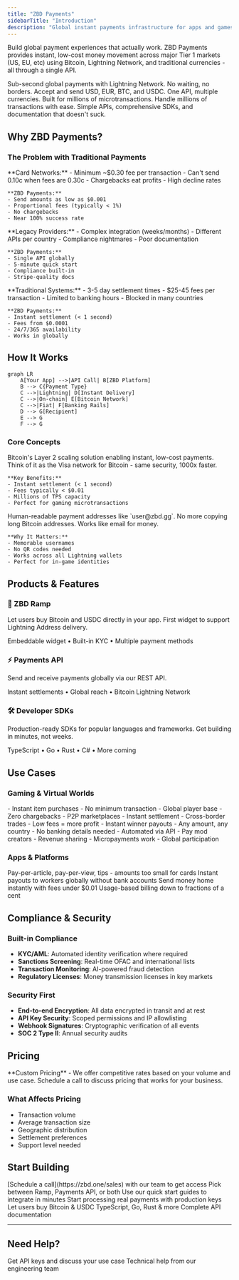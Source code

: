 ```yaml
---
title: "ZBD Payments"
sidebarTitle: "Introduction"
description: "Global instant payments infrastructure for apps and games with Bitcoin, Lightning Network, and multi-currency support"
---
```


Build global payment experiences that actually work. ZBD Payments provides instant, low-cost money movement across major Tier 1 markets (US, EU, etc) using Bitcoin, Lightning Network, and traditional currencies - all through a single API.

<CardGroup cols={2}>
  <Card title="Lightning Fast" icon="bolt">
    Sub-second global payments with Lightning Network. No waiting, no borders.
  </Card>
  <Card title="Multi-Currency" icon="coins">
    Accept and send USD, EUR, BTC, and USDC. One API, multiple currencies.
  </Card>
  <Card title="Gaming Scale" icon="gauge-high">
    Built for millions of microtransactions. Handle millions of transactions with ease.
  </Card>
  <Card title="Developer First" icon="code">
    Simple APIs, comprehensive SDKs, and documentation that doesn't suck.
  </Card>
</CardGroup>

## Why ZBD Payments?

### The Problem with Traditional Payments

<Tabs>
  <Tab title="Microtransaction Hell">
    **Card Networks:**
    - Minimum ~$0.30 fee per transaction
    - Can't send 0.10c when fees are 0.30c
    - Chargebacks eat profits
    - High decline rates
    
    **ZBD Payments:**
    - Send amounts as low as $0.001
    - Proportional fees (typically < 1%)
    - No chargebacks
    - Near 100% success rate
  </Tab>
  <Tab title="Developer Friction">
    **Legacy Providers:**
    - Complex integration (weeks/months)
    - Different APIs per country
    - Compliance nightmares
    - Poor documentation
    
    **ZBD Payments:**
    - Single API globally
    - 5-minute quick start
    - Compliance built-in
    - Stripe-quality docs
  </Tab>
  <Tab title="Cross-Border Nightmare">
    **Traditional Systems:**
    - 3-5 day settlement times
    - $25-45 fees per transaction
    - Limited to banking hours
    - Blocked in many countries
    
    **ZBD Payments:**
    - Instant settlement (< 1 second)
    - Fees from $0.0001
    - 24/7/365 availability
    - Works in globally
  </Tab>
</Tabs>

## How It Works

```mermaid
graph LR
    A[Your App] -->|API Call| B[ZBD Platform]
    B --> C{Payment Type}
    C -->|Lightning| D[Instant Delivery]
    C -->|On-chain| E[Bitcoin Network]
    C -->|Fiat| F[Banking Rails]
    D --> G[Recipient]
    E --> G
    F --> G
```

### Core Concepts

<AccordionGroup>
  <Accordion title="Lightning Network" icon="bolt">
    Bitcoin's Layer 2 scaling solution enabling instant, low-cost payments. Think of it as the Visa network for Bitcoin - same security, 1000x faster.
    
    **Key Benefits:**
    - Instant settlement (< 1 second)
    - Fees typically < $0.01
    - Millions of TPS capacity
    - Perfect for gaming microtransactions
  </Accordion>
  <Accordion title="Lightning Address" icon="at">
    Human-readable payment addresses like `user@zbd.gg`. No more copying long Bitcoin addresses. Works like email for money.
    
    **Why It Matters:**
    - Memorable usernames
    - No QR codes needed
    - Works across all Lightning wallets
    - Perfect for in-game identities
  </Accordion>
</AccordionGroup>

## Products & Features

### 🚀 ZBD Ramp
Let users buy Bitcoin and USDC directly in your app. First widget to support Lightning Address delivery.

<Card title="Learn About Ramp" icon="circle-dollar-to-slot" href="/payments/ramp">
  Embeddable widget • Built-in KYC • Multiple payment methods
</Card>

### ⚡ Payments API
Send and receive payments globally via our REST API.

<Card title="Explore Payments API" icon="server" href="/payments/api">
  Instant settlements • Global reach • Bitcoin Lightning Network
</Card>

### 🛠️ Developer SDKs
Production-ready SDKs for popular languages and frameworks. Get building in minutes, not weeks.

<Card title="View SDKs" icon="cube" href="/payments/sdk">
  TypeScript • Go • Rust • C# • More coming
</Card>

## Use Cases

### Gaming & Virtual Worlds

<CardGroup cols={2}>
  <Card title="In-Game Purchases">
    - Instant item purchases
    - No minimum transaction
    - Global player base
    - Zero chargebacks
  </Card>
  <Card title="Player Trading">
    - P2P marketplaces
    - Instant settlement
    - Cross-border trades
    - Low fees = more profit
  </Card>
  <Card title="Tournament Payouts">
    - Instant winner payouts
    - Any amount, any country
    - No banking details needed
    - Automated via API
  </Card>
  <Card title="Creator Economies">
    - Pay mod creators
    - Revenue sharing
    - Micropayments work
    - Global participation
  </Card>
</CardGroup>

### Apps & Platforms

<CardGroup cols={2}>
  <Card title="Content Monetization">
    Pay-per-article, pay-per-view, tips - amounts too small for cards
  </Card>
  <Card title="Gig Economy">
    Instant payouts to workers globally without bank accounts
  </Card>
  <Card title="Remittances">
    Send money home instantly with fees under $0.01
  </Card>
  <Card title="SaaS Billing">
    Usage-based billing down to fractions of a cent
  </Card>
</CardGroup>

## Compliance & Security

### Built-in Compliance
- **KYC/AML**: Automated identity verification where required
- **Sanctions Screening**: Real-time OFAC and international lists
- **Transaction Monitoring**: AI-powered fraud detection
- **Regulatory Licenses**: Money transmission licenses in key markets

### Security First
- **End-to-end Encryption**: All data encrypted in transit and at rest
- **API Key Security**: Scoped permissions and IP allowlisting
- **Webhook Signatures**: Cryptographic verification of all events
- **SOC 2 Type II**: Annual security audits

## Pricing

<Card title="Talk to Sales" icon="comments-dollar" href="https://zbd.one/sales">
  **Custom Pricing** - We offer competitive rates based on your volume and use case. Schedule a call to discuss pricing that works for your business.
</Card>

### What Affects Pricing
- Transaction volume
- Average transaction size  
- Geographic distribution
- Settlement preferences
- Support level needed

## Start Building

<Steps>
  <Step title="Get Your API Keys">
    [Schedule a call](https://zbd.one/sales) with our team to get access
  </Step>
  <Step title="Choose Your Product">
    Pick between Ramp, Payments API, or both
  </Step>
  <Step title="Follow the Guides">
    Use our quick start guides to integrate in minutes
  </Step>
  <Step title="Go Live">
    Start processing real payments with production keys
  </Step>
</Steps>

<CardGroup cols={3}>
  <Card title="Ramp" icon="circle-dollar-to-slot" href="/payments/ramp">
    Let users buy Bitcoin & USDC
  </Card>
  <Card title="SDKs" icon="cube" href="/payments/sdk">
    TypeScript, Go, Rust & more
  </Card>
  <Card title="API Reference" icon="code" href="/payments/api">
    Complete API documentation
  </Card>
</CardGroup>

---

## Need Help?

<CardGroup cols={2}>
  <Card title="Sales" icon="phone" href="https://zbd.one/sales">
    Get API keys and discuss your use case
  </Card>
  <Card title="Support" icon="headset" href="https://help.zbdpay.com">
    Technical help from our engineering team
  </Card>
</CardGroup>
